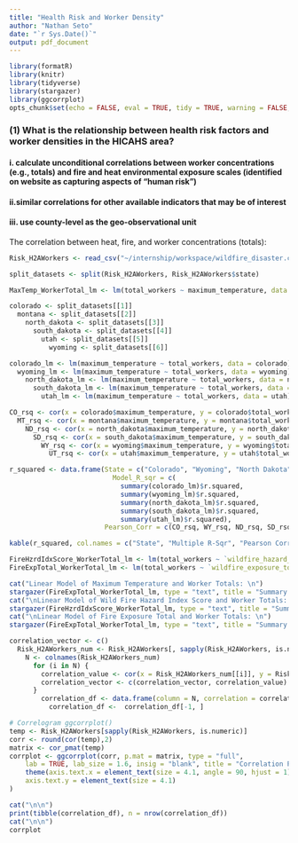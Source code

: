 ```yaml
---
title: "Health Risk and Worker Density"
author: "Nathan Seto"
date: "`r Sys.Date()`"
output: pdf_document
---
```


```r
library(formatR)
library(knitr)
library(tidyverse)
library(stargazer)
library(ggcorrplot)
opts_chunk$set(echo = FALSE, eval = TRUE, tidy = TRUE, warning = FALSE, message = FALSE)
```

### (1) What is the relationship between health risk factors and worker densities in the HICAHS area?

#### i. calculate unconditional correlations between worker concentrations (e.g., totals) and fire and heat environmental exposure scales (identified on website as capturing aspects of “human risk”)

#### ii.similar correlations for other available indicators that may be of interest

#### iii. use county-level as the geo-observational unit

The correlation between heat, fire, and worker concentrations (totals):

```r
Risk_H2AWorkers <- read_csv("~/internship/workspace/wildfire_disaster.csv")

split_datasets <- split(Risk_H2AWorkers, Risk_H2AWorkers$state)

MaxTemp_WorkerTotal_lm <- lm(total_workers ~ maximum_temperature, data = Risk_H2AWorkers)

colorado <- split_datasets[[1]]
  montana <- split_datasets[[2]]
    north_dakota <- split_datasets[[3]]
      south_dakota <- split_datasets[[4]]
        utah <- split_datasets[[5]]
          wyoming <- split_datasets[[6]]

colorado_lm <- lm(maximum_temperature ~ total_workers, data = colorado)
  wyoming_lm <- lm(maximum_temperature ~ total_workers, data = wyoming)
    north_dakota_lm <- lm(maximum_temperature ~ total_workers, data = north_dakota)
      south_dakota_lm <- lm(maximum_temperature ~ total_workers, data = south_dakota)
        utah_lm <- lm(maximum_temperature ~ total_workers, data = utah)

CO_rsq <- cor(x = colorado$maximum_temperature, y = colorado$total_workers)
  MT_rsq <- cor(x = montana$maximum_temperature, y = montana$total_workers)
    ND_rsq <- cor(x = north_dakota$maximum_temperature, y = north_dakota$total_workers)
      SD_rsq <- cor(x = south_dakota$maximum_temperature, y = south_dakota$total_workers)
        WY_rsq <- cor(x = wyoming$maximum_temperature, y = wyoming$total_workers)
          UT_rsq <- cor(x = utah$maximum_temperature, y = utah$total_workers)

r_squared <- data.frame(State = c("Colorado", "Wyoming", "North Dakota", "South Dakota", "Utah"),
                          Model_R_sqr = c(
                            summary(colorado_lm)$r.squared,
                            summary(wyoming_lm)$r.squared,
                            summary(north_dakota_lm)$r.squared,
                            summary(south_dakota_lm)$r.squared,
                            summary(utah_lm)$r.squared), 
                        Pearson_Corr = c(CO_rsq, WY_rsq, ND_rsq, SD_rsq, UT_rsq))

kable(r_squared, col.names = c("State", "Multiple R-Sqr", "Pearson Corr. Coef."), align = 'lcc', label = "Correlation Between Heat and Worker Density", digits = 3)

FireHzrdIdxScore_WorkerTotal_lm <- lm(total_workers ~ `wildfire_hazard_type_risk_index_score`, data = Risk_H2AWorkers)
FireExpTotal_WorkerTotal_lm <- lm(total_workers ~ `wildfire_exposure_total`, data = Risk_H2AWorkers)

cat("Linear Model of Maximum Temperature and Worker Totals: \n")
stargazer(FireExpTotal_WorkerTotal_lm, type = "text", title = "Summary Statistics", out = "summary_statistics.txt")
cat("\nLinear Model of Wild Fire Hazard Index Score and Worker Totals: \n")
stargazer(FireHzrdIdxScore_WorkerTotal_lm, type = "text", title = "Summary Statistics of Coefficients", out = "summary_coefficients.txt")
cat("\nLinear Model of Fire Exposure Total and Worker Totals: \n")
stargazer(FireExpTotal_WorkerTotal_lm, type = "text", title = "Summary Statistics of Coefficients", out = "summary_coefficients.txt")
```

```r
correlation_vector <- c()
  Risk_H2AWorkers_num <- Risk_H2AWorkers[, sapply(Risk_H2AWorkers, is.numeric)]
    N <- colnames(Risk_H2AWorkers_num)
      for (i in N) {
        correlation_value <- cor(x = Risk_H2AWorkers_num[[i]], y = Risk_H2AWorkers_num$total_workers)
        correlation_vector <- c(correlation_vector, correlation_value)
      }
        correlation_df <- data.frame(column = N, correlation = correlation_vector) |> arrange(desc(correlation))
          correlation_df <-  correlation_df[-1, ]

# Correlogram ggcorrplot()
temp <- Risk_H2AWorkers[sapply(Risk_H2AWorkers, is.numeric)]
corr <- round(cor(temp),2)
matrix <- cor_pmat(temp)
corrplot <- ggcorrplot(corr, p.mat = matrix, type = "full",
    lab = TRUE, lab_size = 1.6, insig = "blank", title = "Correlation Plot") +
    theme(axis.text.x = element_text(size = 4.1, angle = 90, hjust = 1),
    axis.text.y = element_text(size = 4.1)
)

cat("\n\n")
print(tibble(correlation_df), n = nrow(correlation_df))
cat("\n\n")
corrplot
```
